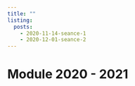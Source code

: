 ```yaml
---
title: ""
listing:
  posts:
    - 2020-11-14-seance-1
    - 2020-12-01-seance-2
---
```


# Module 2020 - 2021

